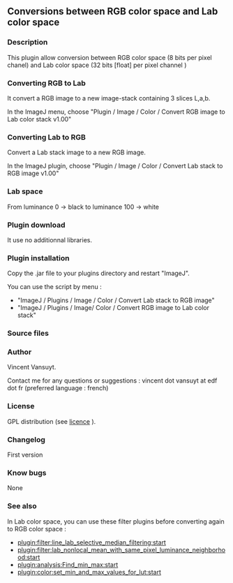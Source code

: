 == Conversions between RGB color space and Lab color space ==

===Description===

This plugin allow conversion between RGB color space (8 bits per pixel chanel) and Lab color space (32 bits [float] per pixel channel )


===Converting RGB to Lab===

It convert a RGB image to a new image-stack containing 3 slices L,a,b.

In the ImageJ menu, choose "Plugin / Image / Color / Convert RGB image to Lab color stack v1.00"

{{:plugin:color:conversions_between_rgb_color_space_and_lab_color_space:RGB_to_Lab.png?1000|}}


===Converting Lab to RGB===

Convert a Lab stack image to a new RGB image.

In the ImageJ plugin, choose "Plugin / Image / Color / Convert Lab stack to RGB image v1.00"

{{:plugin:color:conversions_between_rgb_color_space_and_lab_color_space:Lab_to_RGB.png?1000|}}


===Lab space===

From luminance 0 -> black to luminance 100 -> white

{{:plugin:color:conversions_between_rgb_color_space_and_lab_color_space:lab_values.png?800|Espace Lab (summary)}}
===Plugin download===

{{:plugin:color:conversions_between_rgb_color_space_and_lab_color_space:Conversions_between_Lab_stack_and_RGB_image_v1_00.jar|}}

It use no additionnal libraries.


===Plugin installation===

Copy the .jar file to your plugins directory and restart "ImageJ".

You can use the script by menu :
* "ImageJ / Plugins / Image / Color / Convert Lab stack to RGB image"  
* "ImageJ / Plugins / Image/ Color / Convert RGB image to Lab color stack"


===Source files===

{{:plugin:color:conversions_between_rgb_color_space_and_lab_color_space:conversions_between_lab_stack_and_rgb_image_v1_00-src.zip|}}


===Author===

Vincent Vansuyt.

Contact me for any questions or suggestions : vincent dot vansuyt at edf dot fr (preferred language : french)

===License===

GPL distribution (see [[http://www.gnu.org/licenses/|licence]] ).


===Changelog===

First version


===Know bugs===

None


===See also===

In Lab color space, you can use these filter plugins before converting again to RGB color space :
*[[plugin:filter:line_lab_selective_median_filtering:start]]
*[[plugin:filter:lab_nonlocal_mean_with_same_pixel_luminance_neighborhood:start]]
*[[plugin:analysis:Find_min_max:start]]
*[[plugin:color:set_min_and_max_values_for_lut:start]]


